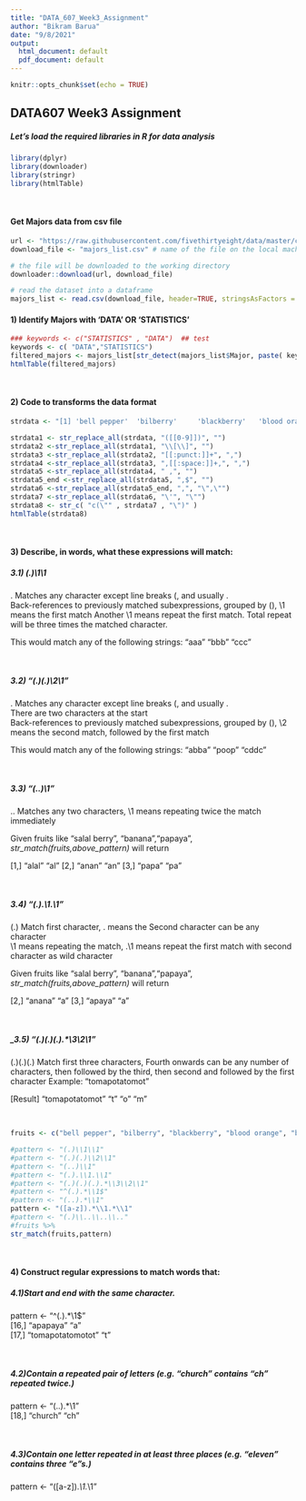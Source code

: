 ```yaml
---
title: "DATA_607_Week3_Assignment"
author: "Bikram Barua"
date: "9/8/2021"
output:
  html_document: default
  pdf_document: default
---
```


```r
knitr::opts_chunk$set(echo = TRUE)
```

## DATA607 Week3 Assignment


##### Let's load the required libraries in R for data analysis
```r
library(dplyr)
library(downloader)
library(stringr)
library(htmlTable)
```

<br>

#### Get Majors data from csv file
```r

url <- "https://raw.githubusercontent.com/fivethirtyeight/data/master/college-majors/majors-list.csv"
download_file <- "majors_list.csv" # name of the file on the local machine after download

# the file will be downloaded to the working directory
downloader::download(url, download_file)

# read the dataset into a dataframe
majors_list <- read.csv(download_file, header=TRUE, stringsAsFactors = FALSE)

```

#### 1) Identify Majors with 'DATA' OR 'STATISTICS'
```r
### keywords <- c("STATISTICS" , "DATA")  ## test
keywords <- c( "DATA","STATISTICS")
filtered_majors <- majors_list[str_detect(majors_list$Major, paste( keywords, collapse = '|')), ]
htmlTable(filtered_majors)

```

<br>

#### 2) Code to transforms the data format
```r

strdata <- "[1] 'bell pepper'  'bilberry'     'blackberry'   'blood orange' [5] 'blueberry' 'cantaloupe'   'chili pepper'   'cloudberry'  [9] 'elderberry'   'lime'         'lychee'       'mulberry' [13] 'olive'  'salal berry'"

strdata1 <- str_replace_all(strdata, "([[0-9]])", "")
strdata2 <-str_replace_all(strdata1, "\\[\\]", "")
strdata3 <-str_replace_all(strdata2, "[[:punct:]]+", ",")
strdata4 <-str_replace_all(strdata3, ",[[:space:]]+,", ",")
strdata5 <-str_replace_all(strdata4, " ,", "")
strdata5_end <-str_replace_all(strdata5, ",$", "")
strdata6 <-str_replace_all(strdata5_end, ",", "\",\"")
strdata7 <-str_replace_all(strdata6, "\'", "\"")
strdata8 <- str_c( "c(\"" , strdata7 , "\")" )
htmlTable(strdata8)

```

<br>

#### 3) Describe, in words, what these expressions will match:
##### _3.1) (.)\1\1_  
.	Matches any character except line breaks (\n, and usually \r).  
Back-references to previously matched subexpressions, grouped by (), \1 means the first match
Another \1 means repeat the first match. Total repeat will be three times the matched character.

This would match any of the following strings:
"aaa"
"bbb"
"ccc"

<br>

##### _3.2) "(.)(.)\\2\\1"_  
.	Matches any character except line breaks (\n, and usually \r).  
There are two characters at the start  
Back-references to previously matched subexpressions, grouped by (), \2 means the second match, followed by the first match

This would match any of the following strings:
"abba"
"poop"
"cddc"

<br>

##### _3.3) "(..)\\1"_  
..	Matches any two characters, \\1 means repeating twice the match immediately

Given fruits like  "salal berry", "banana","papaya", 
_str_match(fruits,above_pattern)_ will return

[1,] "alal" "al"
[2,] "anan" "an"
[3,] "papa" "pa"

<br>

##### _3.4) "(.).\\1.\\1"_  
(.)	Match first character, . means the Second character can be any character  
\\1 means repeating the match, .\\1 means repeat the first match with second character as wild character

Given fruits like  "salal berry", "banana","papaya", 
_str_match(fruits,above_pattern)_ will return

[2,] "anana" "a" 
[3,] "apaya" "a" 

<br>

##### _3.5) "(.)(.)(.).*\\3\\2\\1"  
(.)(.)(.)	Match first three characters, Fourth onwards can be any number of characters, then followed by the third, then second and followed by the first character 
Example:  "tomapotatomot"
 
[Result] "tomapotatomot" "t"  "o"  "m" 

<br>
```r

fruits <- c("bell pepper", "bilberry", "blackberry", "blood orange", "blueberry", "cantaloupe", "chili pepper", "cloudberry", "elderberry", "lime", "lychee", "mulberry", "olive", "salal berry", "banana","apapaya", "tomapotatomotot","church")

#pattern <- "(.)\\1\\1"
#pattern <- "(.)(.)\\2\\1"
#pattern <- "(..)\\1"
#pattern <- "(.).\\1.\\1"
#pattern <- "(.)(.)(.).*\\3\\2\\1"
#pattern <- "^(.).*\\1$"
#pattern <- "(..).*\\1"
pattern <- "([a-z]).*\\1.*\\1"
#pattern <- "(.)\\..\\..\\.."
#fruits %>% 
str_match(fruits,pattern)
```

<br>

#### 4) Construct regular expressions to match words that:  
##### _4.1)Start and end with the same character._  
pattern <- "^(.).*\\1$"  
[16,] "apapaya"       "a"  
[17,] "tomapotatomotot" "t"  
 
<br>

##### _4.2)Contain a repeated pair of letters (e.g. "church" contains "ch" repeated twice.)_  
pattern <- "(..).*\\1"  
[18,] "church"         "ch"  

<br>

##### _4.3)Contain one letter repeated in at least three places (e.g. "eleven" contains three "e"s.)_  
pattern <- "([a-z]).*\\1.*\\1"





